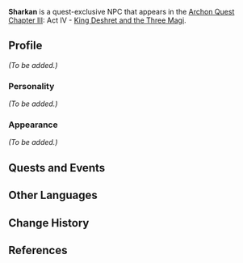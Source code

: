 {{Character Infobox
|type             = Quest NPC
|image            = NPC Sharkan.png
|region           = Sumeru

|ancestry         = <!-- Clan/family -->
|father           = 
|mother           = 
|spouse           = 
|sibling          = 
|child            = 
|relative         = 

|voiceEN          = [https://www.jacobeiseman.com/ Jacob Eiseman]<ref name="Jacob Eiseman 2">Twitter: [https://twitter.com/JacobEisemanVA/status/1575183704653111297 EN VA Self Announcement]</ref>
|voiceCN          = 
|voiceJP          = 
}}
'''Sharkan''' is a quest-exclusive NPC that appears in the [[Archon Quest]] [[Chapter III]]: Act IV - [[King Deshret and the Three Magi]].
<!--
==Location==
<gallery>
NPC Location Sharkan.png|Sharkan's location
NPC Location Sharkan Context.png|Additional context
</gallery>
-->
==Profile==
<!-- Detailed story/lore information goes here. -->
''(To be added.)''

===Personality===
''(To be added.)''

===Appearance===
<!-- Keep appearance section short and concise. Limit to 2 paragraphs with 3-4 sentences each. -->
''(To be added.)''

==Quests and Events==
{{Quests and Events}}
<!--
==Trivia==
* 
-->
==Other Languages==
{{Other Languages
|default_hidden = 1
|en      = Sharkan
|zhs     = 沙坎
|zhs_rm  = Shākǎn
|zht     = 沙坎
|zht_rm  = Shākǎn
|ja      = シャーカン
|ja_rm   = Shaakan
|ko      = 샤칸
|ko_rm   = Syakan
|es      = Sharkan
|fr      = Sharkan
|ru      = Шаркан
|th      = Sharkan
|vi      = Sharkan
|de      = Sharkan
|id      = Sharkan
|pt      = Sharkan
|tr      = Sharkan
|it      = Sharkan
}}

==Change History==
{{Change History|3.1}}

==References==
{{Reflist}}